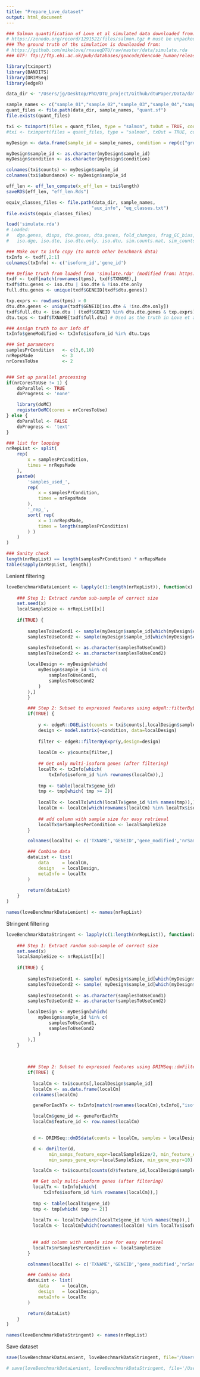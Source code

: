 ```yaml
---
title: "Prepare_Love_dataset"
output: html_document
---
```


```r
### Salmon quantification of Love et al simulated data downloaded from:
# https://zenodo.org/record/1291522/files/salmon.tgz # must be unpacked (tar -zxvf salmon.tgz )
### The ground truth of ths simulation is downloaded from:
# https://github.com/mikelove/rnaseqDTU/raw/master/data/simulate.rda
### GTF: ftp://ftp.ebi.ac.uk/pub/databases/gencode/Gencode_human/release_28/gencode.v28.chr_patch_hapl_scaff.annotation.gtf.gz
```

```r
library(tximport)
library(BANDITS)
library(DRIMSeq)
library(edgeR)
```

```r
data_dir <- "/Users/jg/Desktop/PhD/DTU_project/Github/dtuPaper/Data/data_1.1.0_ECC/"

sample_names <- c("sample_01","sample_02","sample_03","sample_04","sample_05","sample_06","sample_07","sample_08","sample_09","sample_10","sample_11","sample_12","sample_13","sample_14","sample_15","sample_16","sample_17","sample_18","sample_19","sample_20","sample_21","sample_22","sample_23","sample_24")
quant_files <- file.path(data_dir, sample_names, "quant.sf")
file.exists(quant_files)

txi <- tximport(files = quant_files, type = "salmon", txOut = TRUE, countsFromAbundance="no")
#txi <- tximport(files = quant_files, type = "salmon", txOut = TRUE, countsFromAbundance="scaledTPM") # if scaledTPM instead of raw counts

myDesign <- data.frame(sample_id = sample_names, condition = rep(c("group1","group2"),each=12))

myDesign$sample_id <- as.character(myDesign$sample_id)
myDesign$condition <- as.character(myDesign$condition)

colnames(txi$counts) <- myDesign$sample_id
colnames(txi$abundance) <- myDesign$sample_id

eff_len <- eff_len_compute(x_eff_len = txi$length)
saveRDS(eff_len, "eff_len.Rds")

equiv_classes_files <- file.path(data_dir, sample_names,
                                "aux_info", "eq_classes.txt")
file.exists(equiv_classes_files)
```

```r
load('simulate.rda')
# Loaded:
#   dge.genes, disps, dte.genes, dtu.genes, fold_changes, frag_GC_bias,
#   iso.dge, iso.dte, iso.dte.only, iso.dtu, sim.counts.mat, sim_counts, tpms, txdf
```

```r
### Make our tx info copy (to match other benchmark data)
txInfo <- txdf[,2:1]
colnames(txInfo) <- c('isoform_id','gene_id')

### Define truth from loaded from 'simulate.rda' (modified from: https://github.com/mikelove/swimdown/blob/v1.0/dtu/dtu_analysis.R )
txdf <- txdf[match(rownames(tpms), txdf$TXNAME),]
txdf$dtu.genes <- iso.dtu | iso.dte & !iso.dte.only
full.dtu.genes <- unique(txdf$GENEID[txdf$dtu.genes])

txp.exprs <- rowSums(tpms) > 0
dtu.dte.genes <- unique(txdf$GENEID[iso.dte & !iso.dte.only])
txdf$full.dtu <- iso.dtu | (txdf$GENEID %in% dtu.dte.genes & txp.exprs)
dtu.txps <- txdf$TXNAME[txdf$full.dtu] # Used as the truth in Love et al 2018

### Assign truth to our info df
txInfo$geneModified <- txInfo$isoform_id %in% dtu.txps

### Set parameters
samplesPrCondition   <- c(3,6,10)
nrRepsMade           <- 3
nrCoresToUse         <- 2


### Set up parallel processing
if(nrCoresToUse != 1) {
    doParallel <- TRUE
    doProgress <- 'none'

    library(doMC)
    registerDoMC(cores = nrCoresToUse)
} else {
    doParallel <- FALSE
    doProgress <- 'text'
}

### list for looping
nrRepList <- split(
    rep(
        x = samplesPrCondition,
        times = nrRepsMade
    ),
    paste0(
        'samples_used_',
        rep(
            x = samplesPrCondition,
            times = nrRepsMade
        ),
        '_rep_',
        sort( rep(
            x = 1:nrRepsMade,
            times = length(samplesPrCondition)
        ) )
    )
)

### Sanity check
length(nrRepList) == length(samplesPrCondition) * nrRepsMade
table(sapply(nrRepList, length))
```

Lenient filtering

```r
loveBenchmarkDataLenient <- lapply(c(1:length(nrRepList)), function(x) {
      
    ### Step 1: Extract random sub-sample of correct size
    set.seed(x)
    localSampleSize <- nrRepList[[x]]
      
    if(TRUE) {
          
        samplesToUseCond1 <- sample(myDesign$sample_id[which(myDesign$condition == 'group1')], localSampleSize)
        samplesToUseCond2 <- sample(myDesign$sample_id[which(myDesign$condition == 'group2')], localSampleSize)
        
        samplesToUseCond1 <- as.character(samplesToUseCond1)
        samplesToUseCond2 <- as.character(samplesToUseCond2)

        localDesign <- myDesign[which(
            myDesign$sample_id %in% c(
                samplesToUseCond1,
                samplesToUseCond2
            )
        ),]
        }

        ### Step 2: Subset to expressed features using edgeR::filterByExpr
        if(TRUE) {
          
            y <- edgeR::DGEList(counts = txi$counts[,localDesign$sample_id])
            design <- model.matrix(~condition, data=localDesign)
            
            filter <- edgeR::filterByExpr(y,design=design) 
            
            localCm <- y$counts[filter,]
            
            ## Get only multi-isoform genes (after filtering)
            localTx <- txInfo[which(
                txInfo$isoform_id %in% rownames(localCm)),]
            
            tmp <- table(localTx$gene_id)
            tmp <- tmp[which( tmp >= 2)]
        
            localTx <- localTx[which(localTx$gene_id %in% names(tmp)),]
            localCm <- localCm[which(rownames(localCm) %in% localTx$isoform_id),]
            
            ## add column with sample size for easy retrieval
            localTx$nrSamplesPerCondition <- localSampleSize
        }

        colnames(localTx) <- c('TXNAME','GENEID','gene_modified','nrSamplesPerCondition')

        ### Combine data
        dataList <- list(
            data     = localCm,
            design   = localDesign,
            metaInfo = localTx
        )
        
        return(dataList)
    }
)

names(loveBenchmarkDataLenient) <- names(nrRepList)
```

Stringent filtering

```r
loveBenchmarkDataStringent <- lapply(c(1:length(nrRepList)), function(x) {
      
    ### Step 1: Extract random sub-sample of correct size
    set.seed(x)
    localSampleSize <- nrRepList[[x]]
      
    if(TRUE) {
          
        samplesToUseCond1 <- sample( myDesign$sample_id[which(myDesign$condition == 'group1')], localSampleSize)
        samplesToUseCond2 <- sample( myDesign$sample_id[which(myDesign$condition == 'group2')], localSampleSize)
        
        samplesToUseCond1 <- as.character(samplesToUseCond1)
        samplesToUseCond2 <- as.character(samplesToUseCond2)

        localDesign <- myDesign[which(
            myDesign$sample_id %in% c(
                samplesToUseCond1,
                samplesToUseCond2
            )
        ),]
    }
    
    

        ### Step 2: Subset to expressed features using DRIMSeq::dmFilter
        if(TRUE) {
          
          localCm <- txi$counts[,localDesign$sample_id]
          localCm <- as.data.frame(localCm)
          colnames(localCm)

          geneForEachTx <- txInfo[match(rownames(localCm),txInfo[,"isoform_id"]),"gene_id"]

          localCm$gene_id <- geneForEachTx
          localCm$feature_id <- row.names(localCm)
          

          d <- DRIMSeq::dmDSdata(counts = localCm, samples = localDesign)

          d <- dmFilter(d,
                min_samps_feature_expr=localSampleSize/2, min_feature_expr=10, min_samps_feature_prop=localSampleSize/2, min_feature_prop=0.1,
                min_samps_gene_expr=localSampleSize, min_gene_expr=10)

          localCm <- txi$counts[counts(d)$feature_id,localDesign$sample_id]

          ## Get only multi-isoform genes (after filtering)
          localTx <- txInfo[which(
              txInfo$isoform_id %in% rownames(localCm)),]
          
          tmp <- table(localTx$gene_id)
          tmp <- tmp[which( tmp >= 2)]
        
          localTx <- localTx[which(localTx$gene_id %in% names(tmp)),]
          localCm <- localCm[which(rownames(localCm) %in% localTx$isoform_id),]
            
            
          ## add column with sample size for easy retrieval
          localTx$nrSamplesPerCondition <- localSampleSize
        }

        colnames(localTx) <- c('TXNAME','GENEID','gene_modified','nrSamplesPerCondition')

        ### Combine data
        dataList <- list(
            data     = localCm,
            design   = localDesign,
            metaInfo = localTx
        )

        return(dataList)
    }
)

names(loveBenchmarkDataStringent) <- names(nrRepList)
```

Save dataset

```r
save(loveBenchmarkDataLenient, loveBenchmarkDataStringent, file='/Users/jg/Desktop/PhD/DTU_project/Github/dtuPaper/Benchmarks/Bulk_simulations/Love_dataset_ECC/01_Love_benchmark_data_counts.Rdata')

# save(loveBenchmarkDataLenient, loveBenchmarkDataStringent, file='/Users/jg/Desktop/PhD/DTU_project/Github/dtuPaper/Benchmarks/Bulk_simulations/Love_dataset_ECC/01_Love_benchmark_data_scaledTPM.Rdata') # if scaledTPM instead of raw counts
```







